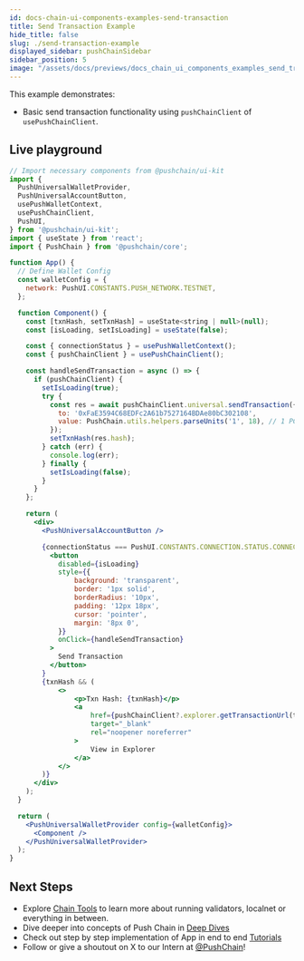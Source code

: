 ```yaml
---
id: docs-chain-ui-components-examples-send-transaction
title: Send Transaction Example
hide_title: false
slug: ./send-transaction-example
displayed_sidebar: pushChainSidebar
sidebar_position: 5
image: "/assets/docs/previews/docs_chain_ui_components_examples_send_transaction--send_transaction_example.png"
---
```


<head>
  <title>Send Transaction Example | Examples | UI Kit | Push Chain Docs</title>
</head>

<!-- Content Start -->

This example demonstrates:
- Basic send transaction functionality using `pushChainClient` of `usePushChainClient`.

## Live playground

```jsx live
// Import necessary components from @pushchain/ui-kit
import {
  PushUniversalWalletProvider,
  PushUniversalAccountButton,
  usePushWalletContext,
  usePushChainClient,
  PushUI,
} from '@pushchain/ui-kit';
import { useState } from 'react';
import { PushChain } from '@pushchain/core';

function App() {
  // Define Wallet Config
  const walletConfig = {
    network: PushUI.CONSTANTS.PUSH_NETWORK.TESTNET,
  };

  function Component() {
    const [txnHash, setTxnHash] = useState<string | null>(null);
    const [isLoading, setIsLoading] = useState(false);

    const { connectionStatus } = usePushWalletContext();
    const { pushChainClient } = usePushChainClient();

    const handleSendTransaction = async () => {
      if (pushChainClient) {
        setIsLoading(true);
        try {
          const res = await pushChainClient.universal.sendTransaction({
            to: '0xFaE3594C68EDFc2A61b7527164BDAe80bC302108',
            value: PushChain.utils.helpers.parseUnits('1', 18), // 1 PC in uPC
          });
          setTxnHash(res.hash);
        } catch (err) {
          console.log(err);
        } finally {
          setIsLoading(false);
        }
      }
    };

    return (
      <div>
        <PushUniversalAccountButton />

        {connectionStatus === PushUI.CONSTANTS.CONNECTION.STATUS.CONNECTED &&
          <button
            disabled={isLoading}
            style={{
                background: 'transparent',
                border: '1px solid',
                borderRadius: '10px',
                padding: '12px 18px',
                cursor: 'pointer',
                margin: '8px 0',
            }}
            onClick={handleSendTransaction}
          >
            Send Transaction
          </button>
        }
        {txnHash && (
            <>
                <p>Txn Hash: {txnHash}</p>
                <a
                    href={pushChainClient?.explorer.getTransactionUrl(txnHash)}
                    target="_blank"
                    rel="noopener noreferrer"
                >
                    View in Explorer
                </a>
            </>
        )}
      </div>
    );
  }

  return (
    <PushUniversalWalletProvider config={walletConfig}>
      <Component />
    </PushUniversalWalletProvider>
  );
}
```

## Next Steps
- Explore [Chain Tools](/docs/chain/node-and-system-tools/) to learn more about running validators, localnet or everything in between.
- Dive deeper into concepts of Push Chain in [Deep Dives](/docs/chain/deep-dives)
- Check out step by step implementation of App in end to end [Tutorials](/docs/chain/tutorials)
- Follow or give a shoutout on X to our Intern at [@PushChain](https://x.com/PushChain)!
